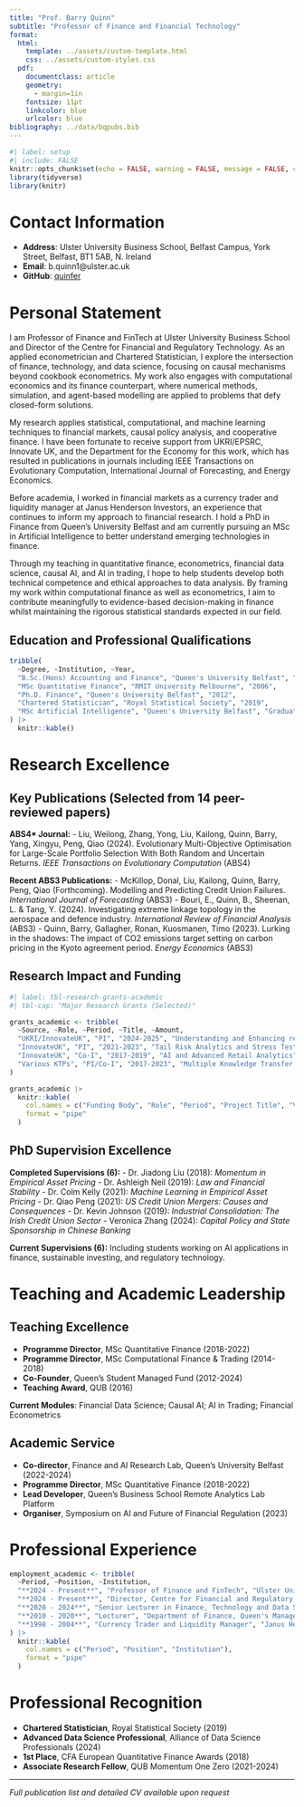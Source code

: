 ```yaml
---
title: "Prof. Barry Quinn"
subtitle: "Professor of Finance and Financial Technology"
format:
  html:
    template: ../assets/custom-template.html
    css: ../assets/custom-styles.css
  pdf:
    documentclass: article
    geometry:
      - margin=1in
    fontsize: 11pt
    linkcolor: blue
    urlcolor: blue
bibliography: ../data/bqpubs.bib
---
```


```r
#| label: setup 
#| include: FALSE
knitr::opts_chunk$set(echo = FALSE, warning = FALSE, message = FALSE, cache = FALSE)
library(tidyverse)
library(knitr)
```

# Contact Information

- **Address**: Ulster University Business School, Belfast Campus, York Street, Belfast, BT1 5AB, N. Ireland
- **Email**: b.quinn1@ulster.ac.uk
- **GitHub**: [quinfer](https://github.com/quinfer)

# Personal Statement

I am Professor of Finance and FinTech at Ulster University Business School and Director of the Centre for Financial and Regulatory Technology. As an applied econometrician and Chartered Statistician, I explore the intersection of finance, technology, and data science, focusing on causal mechanisms beyond cookbook econometrics. My work also engages with computational economics and its finance counterpart, where numerical methods, simulation, and agent-based modelling are applied to problems that defy closed-form solutions.

My research applies statistical, computational, and machine learning techniques to financial markets, causal policy analysis, and cooperative finance. I have been fortunate to receive support from UKRI/EPSRC, Innovate UK, and the Department for the Economy for this work, which has resulted in publications in journals including IEEE Transactions on Evolutionary Computation, International Journal of Forecasting, and Energy Economics.

Before academia, I worked in financial markets as a currency trader and liquidity manager at Janus Henderson Investors, an experience that continues to inform my approach to financial research. I hold a PhD in Finance from Queen's University Belfast and am currently pursuing an MSc in Artificial Intelligence to better understand emerging technologies in finance.

Through my teaching in quantitative finance, econometrics, financial data science, causal AI, and AI in trading, I hope to help students develop both technical competence and ethical approaches to data analysis. By framing my work within computational finance as well as econometrics, I aim to contribute meaningfully to evidence-based decision-making in finance whilst maintaining the rigorous statistical standards expected in our field.

## Education and Professional Qualifications

```r
tribble(
  ~Degree, ~Institution, ~Year,
  "B.Sc.(Hons) Accounting and Finance", "Queen's University Belfast", "1995",
  "MSc Quantitative Finance", "RMIT University Melbourne", "2006",
  "Ph.D. Finance", "Queen's University Belfast", "2012",
  "Chartered Statistician", "Royal Statistical Society", "2019",
  "MSc Artificial Intelligence", "Queen's University Belfast", "Graduating 2025"
) |>
  knitr::kable()
```

# Research Excellence

## Key Publications (Selected from 14 peer-reviewed papers)

**ABS4* Journal:**
- Liu, Weilong, Zhang, Yong, Liu, Kailong, Quinn, Barry, Yang, Xingyu, Peng, Qiao (2024). Evolutionary Multi-Objective Optimisation for Large-Scale Portfolio Selection With Both Random and Uncertain Returns. *IEEE Transactions on Evolutionary Computation* (ABS4)

**Recent ABS3 Publications:**
- McKillop, Donal, Liu, Kailong, Quinn, Barry, Peng, Qiao (Forthcoming). Modelling and Predicting Credit Union Failures. *International Journal of Forecasting* (ABS3)
- Bouri, E., Quinn, B., Sheenan, L. & Tang, Y. (2024). Investigating extreme linkage topology in the aerospace and defence industry. *International Review of Financial Analysis* (ABS3)
- Quinn, Barry, Gallagher, Ronan, Kuosmanen, Timo (2023). Lurking in the shadows: The impact of CO2 emissions target setting on carbon pricing in the Kyoto agreement period. *Energy Economics* (ABS3)

## Research Impact and Funding

```r
#| label: tbl-research-grants-academic
#| tbl-cap: "Major Research Grants (Selected)"

grants_academic <- tribble(
  ~Source, ~Role, ~Period, ~Title, ~Amount,
  "UKRI/InnovateUK", "PI", "2024-2025", "Understanding and Enhancing regulatory compliance using AI", "£250K",
  "InnovateUK", "PI", "2021-2023", "Tail Risk Analytics and Stress Testing", "£180K", 
  "InnovateUK", "Co-I", "2017-2019", "AI and Advanced Retail Analytics", "£150K",
  "Various KTPs", "PI/Co-I", "2017-2023", "Multiple Knowledge Transfer Partnerships", "£800K+"
)

grants_academic |>
  knitr::kable(
    col.names = c("Funding Body", "Role", "Period", "Project Title", "Value"),
    format = "pipe"
  )
```

## PhD Supervision Excellence

**Completed Supervisions (6):**
- Dr. Jiadong Liu (2018): *Momentum in Empirical Asset Pricing*
- Dr. Ashleigh Neil (2019): *Law and Financial Stability*
- Dr. Colm Kelly (2021): *Machine Learning in Empirical Asset Pricing*
- Dr. Qiao Peng (2021): *US Credit Union Mergers: Causes and Consequences*
- Dr. Kevin Johnson (2019): *Industrial Consolidation: The Irish Credit Union Sector*
- Veronica Zhang (2024): *Capital Policy and State Sponsorship in Chinese Banking*

**Current Supervisions (6):** Including students working on AI applications in finance, sustainable investing, and regulatory technology.

# Teaching and Academic Leadership

## Teaching Excellence
- **Programme Director**, MSc Quantitative Finance (2018-2022)
- **Programme Director**, MSc Computational Finance & Trading (2014-2018)
- **Co-Founder**, Queen's Student Managed Fund (2012-2024)
- **Teaching Award**, QUB (2016)

**Current Modules**: Financial Data Science; Causal AI; AI in Trading; Financial Econometrics

## Academic Service
- **Co-director**, Finance and AI Research Lab, Queen's University Belfast (2022-2024)
- **Programme Director**, MSc Quantitative Finance (2018-2022)
- **Lead Developer**, Queen's Business School Remote Analytics Lab Platform
- **Organiser**, Symposium on AI and Future of Financial Regulation (2023)

# Professional Experience

```r
employment_academic <- tribble(
  ~Period, ~Position, ~Institution,
  "**2024 - Present**", "Professor of Finance and FinTech", "Ulster University Business School",
  "**2024 - Present**", "Director, Centre for Financial and Regulatory Technology", "Ulster University Business School",
  "**2020 - 2024**", "Senior Lecturer in Finance, Technology and Data Science", "Queen's Management School",
  "**2010 - 2020**", "Lecturer", "Department of Finance, Queen's Management School",
  "**1998 - 2004**", "Currency Trader and Liquidity Manager", "Janus Henderson Investors, London"
) |>
  knitr::kable(
    col.names = c("Period", "Position", "Institution"),
    format = "pipe"
  )
```

# Professional Recognition

- **Chartered Statistician**, Royal Statistical Society (2019)
- **Advanced Data Science Professional**, Alliance of Data Science Professionals (2024)
- **1st Place**, CFA European Quantitative Finance Awards (2018)
- **Associate Research Fellow**, QUB Momentum One Zero (2021-2024)

---
*Full publication list and detailed CV available upon request*
